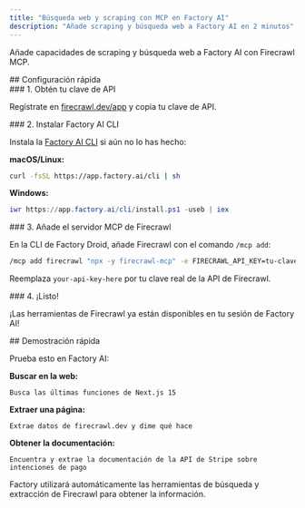```yaml
---
title: "Búsqueda web y scraping con MCP en Factory AI"
description: "Añade scraping y búsqueda web a Factory AI en 2 minutos"
---
```


Añade capacidades de scraping y búsqueda web a Factory AI con Firecrawl MCP.

<div id="quick-setup">
  ## Configuración rápida
</div>

<div id="1-get-your-api-key">
  ### 1. Obtén tu clave de API
</div>

Regístrate en [firecrawl.dev/app](https://firecrawl.dev/app) y copia tu clave de API.

<div id="2-install-factory-ai-cli">
  ### 2. Instalar Factory AI CLI
</div>

Instala la [Factory AI CLI](https://docs.factory.ai/cli/getting-started/quickstart) si aún no lo has hecho:

**macOS/Linux:**

```bash
curl -fsSL https://app.factory.ai/cli | sh
```

**Windows:**

```powershell
iwr https://app.factory.ai/cli/install.ps1 -useb | iex
```


<div id="3-add-firecrawl-mcp-server">
  ### 3. Añade el servidor MCP de Firecrawl
</div>

En la CLI de Factory Droid, añade Firecrawl con el comando `/mcp add`:

```bash
/mcp add firecrawl "npx -y firecrawl-mcp" -e FIRECRAWL_API_KEY=tu-clave-de-api-aquí
```

Reemplaza `your-api-key-here` por tu clave real de la API de Firecrawl.


<div id="4-done">
  ### 4. ¡Listo!
</div>

¡Las herramientas de Firecrawl ya están disponibles en tu sesión de Factory AI!

<div id="quick-demo">
  ## Demostración rápida
</div>

Prueba esto en Factory AI:

**Buscar en la web:**

```
Busca las últimas funciones de Next.js 15
```

**Extraer una página:**

```
Extrae datos de firecrawl.dev y dime qué hace
```

**Obtener la documentación:**

```
Encuentra y extrae la documentación de la API de Stripe sobre intenciones de pago
```

Factory utilizará automáticamente las herramientas de búsqueda y extracción de Firecrawl para obtener la información.
